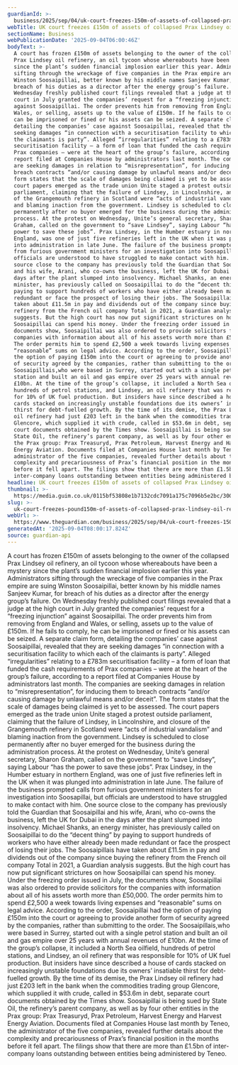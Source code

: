```yaml
---
guardianId: >-
  business/2025/sep/04/uk-court-freezes-150m-of-assets-of-collapsed-prax-lindsey-oil-refinery-owner
webTitle: UK court freezes £150m of assets of collapsed Prax Lindsey oil refinery owner
sectionName: Business
webPublicationDate: '2025-09-04T06:00:46Z'
bodyText: >-
  A court has frozen £150m of assets belonging to the owner of the collapsed
  Prax Lindsey oil refinery, an oil tycoon whose whereabouts have been a mystery
  since the plant’s sudden financial implosion earlier this year. Administrators
  sifting through the wreckage of five companies in the Prax empire are suing
  Winston Soosaipillai, better known by his middle names Sanjeev Kumar, for
  breach of his duties as a director after the energy group’s failure. On
  Wednesday freshly published court filings revealed that a judge at the high
  court in July granted the companies’ request for a “freezing injunction”
  against Soosaipillai. The order prevents him from removing from England and
  Wales, or selling, assets up to the value of £150m. If he fails to comply, he
  can be imprisoned or fined or his assets can be seized. A separate claim form,
  detailing the companies’ case against Soosaipillai, revealed that they are
  seeking damages “in connection with a securitisation facility to which each of
  the claimants is party”. Alleged “irregularities” relating to a £783m
  securitisation facility – a form of loan that funded the cash requirements of
  Prax companies – were at the heart of the group’s failure, according to a
  report filed at Companies House by administrators last month. The companies
  are seeking damages in relation to “misrepresentation”, for inducing them to
  breach contracts “and/or causing damage by unlawful means and/or deceit”. The
  form states that the scale of damages being claimed is yet to be assessed. The
  court papers emerged as the trade union Unite staged a protest outside
  parliament, claiming that the failure of Lindsey, in Lincolnshire, and closure
  of the Grangemouth refinery in Scotland were “acts of industrial vandalism”
  and blaming inaction from the government. Lindsey is scheduled to close
  permanently after no buyer emerged for the business during the administration
  process. At the protest on Wednesday, Unite’s general secretary, Sharon
  Graham, called on the government to “save Lindsey”, saying Labour “has the
  power to save these jobs”. Prax Lindsey, in the Humber estuary in northern
  England, was one of just five refineries left in the UK when it was plunged
  into administration in late June. The failure of the business prompted calls
  from furious government ministers for an investigation into Soosapillai, but
  officials are understood to have struggled to make contact with him. One
  source close to the company has previously told the Guardian that Soosaipillai
  and his wife, Arani, who co-owns the business, left the UK for Dubai in the
  days after the plant slumped into insolvency. Michael Shanks, an energy
  minister, has previously called on Soosaipillai to do the “decent thing” by
  paying to support hundreds of workers who have either already been made
  redundant or face the prospect of losing their jobs. The Soosaipillais have
  taken about £11.5m in pay and dividends out of the company since buying the
  refinery from the French oil company Total in 2021, a Guardian analysis
  suggests. But the high court has now put significant strictures on how
  Soosaipillai can spend his money. Under the freezing order issued in July, the
  documents show, Soosaipillai was also ordered to provide solicitors for the
  companies with information about all of his assets worth more than £50,000.
  The order permits him to spend £2,500 a week towards living expenses and
  “reasonable” sums on legal advice. According to the order, Soosaipillai had
  the option of paying £150m into the court or agreeing to provide another form
  of security agreed by the companies, rather than submitting to the order. The
  Soosaipillais,who were based in Surrey, started out with a single petrol
  station and built an oil and gas empire over 25 years with annual revenues of
  £10bn. At the time of the group’s collapse, it included a North Sea oilfield,
  hundreds of petrol stations, and Lindsey, an oil refinery that was responsible
  for 10% of UK fuel production. But insiders have since described a house of
  cards stacked on increasingly unstable foundations due its owners’ insatiable
  thirst for debt-fuelled growth. By the time of its demise, the Prax Lindsey
  oil refinery had just £203 left in the bank when the commodities trading group
  Glencore, which supplied it with crude, called in $53.6m in debt, separate
  court documents obtained by the Times show. Soosaipillai is being sued by
  State Oil, the refinery’s parent company, as well as by four other entities in
  the Prax group: Prax Treasuryd, Prax Petroleum, Harvest Energy and Harvest
  Energy Aviation. Documents filed at Companies House last month by Teneo, the
  administrator of the five companies, revealed further details about the
  complexity and precariousness of Prax’s financial position in the months
  before it fell apart. The filings show that there are more than £1.5bn of
  inter-company loans outstanding between entities being administered by Teneo.
headline: UK court freezes £150m of assets of collapsed Prax Lindsey oil refinery owner
thumbnail: >-
  https://media.guim.co.uk/0115bf53808e1b7132cdc7091a175c7096b5e2bc/300_0_3000_2400/500.jpg
slug: >-
  uk-court-freezes-pound150m-of-assets-of-collapsed-prax-lindsey-oil-refinery-owner
webUrl: >-
  https://www.theguardian.com/business/2025/sep/04/uk-court-freezes-150m-of-assets-of-collapsed-prax-lindsey-oil-refinery-owner
generatedAt: '2025-09-04T08:00:17.824Z'
source: guardian-api
---
```

A court has frozen £150m of assets belonging to the owner of the collapsed Prax Lindsey oil refinery, an oil tycoon whose whereabouts have been a mystery since the plant’s sudden financial implosion earlier this year. Administrators sifting through the wreckage of five companies in the Prax empire are suing Winston Soosaipillai, better known by his middle names Sanjeev Kumar, for breach of his duties as a director after the energy group’s failure. On Wednesday freshly published court filings revealed that a judge at the high court in July granted the companies’ request for a “freezing injunction” against Soosaipillai. The order prevents him from removing from England and Wales, or selling, assets up to the value of £150m. If he fails to comply, he can be imprisoned or fined or his assets can be seized. A separate claim form, detailing the companies’ case against Soosaipillai, revealed that they are seeking damages “in connection with a securitisation facility to which each of the claimants is party”. Alleged “irregularities” relating to a £783m securitisation facility – a form of loan that funded the cash requirements of Prax companies – were at the heart of the group’s failure, according to a report filed at Companies House by administrators last month. The companies are seeking damages in relation to “misrepresentation”, for inducing them to breach contracts “and/or causing damage by unlawful means and/or deceit”. The form states that the scale of damages being claimed is yet to be assessed. The court papers emerged as the trade union Unite staged a protest outside parliament, claiming that the failure of Lindsey, in Lincolnshire, and closure of the Grangemouth refinery in Scotland were “acts of industrial vandalism” and blaming inaction from the government. Lindsey is scheduled to close permanently after no buyer emerged for the business during the administration process. At the protest on Wednesday, Unite’s general secretary, Sharon Graham, called on the government to “save Lindsey”, saying Labour “has the power to save these jobs”. Prax Lindsey, in the Humber estuary in northern England, was one of just five refineries left in the UK when it was plunged into administration in late June. The failure of the business prompted calls from furious government ministers for an investigation into Soosapillai, but officials are understood to have struggled to make contact with him. One source close to the company has previously told the Guardian that Soosaipillai and his wife, Arani, who co-owns the business, left the UK for Dubai in the days after the plant slumped into insolvency. Michael Shanks, an energy minister, has previously called on Soosaipillai to do the “decent thing” by paying to support hundreds of workers who have either already been made redundant or face the prospect of losing their jobs. The Soosaipillais have taken about £11.5m in pay and dividends out of the company since buying the refinery from the French oil company Total in 2021, a Guardian analysis suggests. But the high court has now put significant strictures on how Soosaipillai can spend his money. Under the freezing order issued in July, the documents show, Soosaipillai was also ordered to provide solicitors for the companies with information about all of his assets worth more than £50,000. The order permits him to spend £2,500 a week towards living expenses and “reasonable” sums on legal advice. According to the order, Soosaipillai had the option of paying £150m into the court or agreeing to provide another form of security agreed by the companies, rather than submitting to the order. The Soosaipillais,who were based in Surrey, started out with a single petrol station and built an oil and gas empire over 25 years with annual revenues of £10bn. At the time of the group’s collapse, it included a North Sea oilfield, hundreds of petrol stations, and Lindsey, an oil refinery that was responsible for 10% of UK fuel production. But insiders have since described a house of cards stacked on increasingly unstable foundations due its owners’ insatiable thirst for debt-fuelled growth. By the time of its demise, the Prax Lindsey oil refinery had just £203 left in the bank when the commodities trading group Glencore, which supplied it with crude, called in $53.6m in debt, separate court documents obtained by the Times show. Soosaipillai is being sued by State Oil, the refinery’s parent company, as well as by four other entities in the Prax group: Prax Treasuryd, Prax Petroleum, Harvest Energy and Harvest Energy Aviation. Documents filed at Companies House last month by Teneo, the administrator of the five companies, revealed further details about the complexity and precariousness of Prax’s financial position in the months before it fell apart. The filings show that there are more than £1.5bn of inter-company loans outstanding between entities being administered by Teneo.
